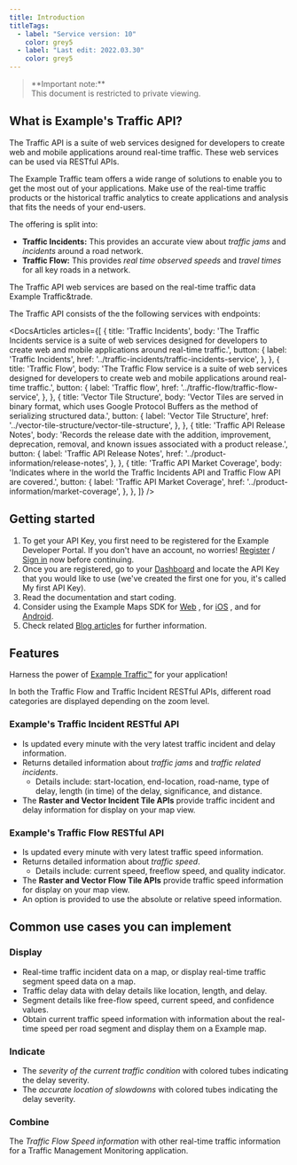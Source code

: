 ---
title: Introduction
titleTags:
  - label: "Service version: 10"
    color: grey5
  - label: "Last edit: 2022.03.30"
    color: grey5
---

<Blockquote type="announcement" hasIcon>
   **Important note:** 
  <br />
  This document is restricted to private viewing.
</Blockquote>

## What is Example's Traffic API?

The Traffic API is a suite of web services designed for developers to create web and mobile applications around real-time traffic. These web services can be used via RESTful APIs.

The Example Traffic team offers a wide range of solutions to enable you to get the most out of your applications. Make use of the real-time traffic products or the historical traffic analytics to create applications and analysis that fits the needs of your end-users.

The offering is split into:

- **Traffic Incidents:** This provides an accurate view about _traffic jams_ and _incidents_ around a road network.
- **Traffic Flow:** This provides _real time observed speeds_ and _travel times_ for all key roads in a network.

The Traffic API web services are based on the real-time traffic data Example Traffic&trade.

The Traffic API consists of the the following services with endpoints:

<DocsArticles
  articles={[
    {
      title: 'Traffic Incidents',
      body: 'The Traffic Incidents service is a suite of web services designed for developers to create web and mobile applications around real-time traffic.',
      button: {
        label: 'Traffic Incidents',
        href: '../traffic-incidents/traffic-incidents-service',
      },
    },
    {
      title: 'Traffic Flow',
      body: 'The Traffic Flow service is a suite of web services designed for developers to create web and mobile applications around real-time traffic.',
      button: {
        label: 'Traffic flow',
        href: '../traffic-flow/traffic-flow-service',
      },
    },
    {
      title: 'Vector Tile Structure',
      body: 'Vector Tiles are served in binary format, which uses Google Protocol Buffers as the method of serializing structured data.',
      button: {
        label: 'Vector Tile Structure',
        href: '../vector-tile-structure/vector-tile-structure',
      },
    },
    {
      title: 'Traffic API Release Notes',
      body: 'Records the release date with the addition, improvement, deprecation, removal, and known issues associated with a product release.',
      button: {
        label: 'Traffic API Release Notes',
        href: '../product-information/release-notes',
      },
    },
    {
      title: 'Traffic API Market Coverage',
      body: 'Indicates where in the world the Traffic Incidents API and Traffic Flow API are covered.',
      button: {
        label: 'Traffic API Market Coverage',
        href: '../product-information/market-coverage',
      },
    },
  ]}
/>

## Getting started

1. To get your API Key, you first need to be registered for the Example Developer Portal. If you don't have an account, no worries!  [Register](https://developer.Example.com/member/register)  /  [Sign in](https://developer.Example.com/user/login)  now before continuing.
2. Once you are registered, go to your  [Dashboard](https://developer.Example.com/user/me/apps)  and locate the API Key that you would like to use (we've created the first one for you, it's called My first API Key).
3. Read the documentation and start coding.
4. Consider using the Example Maps SDK for  [Web](https://developer.Example.com/maps-sdk-web-js) , for  [iOS](https://developer.Example.com/maps-sdk-ios) , and for  [Android](https://developer.Example.com/maps-sdk-android).
5. Check related  [Blog articles](https://developer.Example.com/blog/tag/traffic)  for further information.

<GettingStarted />

## Features

Harness the power of  [Example Traffic&trade;](https://developer.Example.com/blog/build-different/using-traffic-data-maps-and-routes)  for your application!

In both the Traffic Flow and Traffic Incident RESTful APIs, different road categories are displayed depending on the zoom level.

### Example&#39;s Traffic Incident RESTful API

- Is updated every minute with the very latest traffic incident and delay information.
- Returns detailed information about _traffic jams_ and _traffic related incidents_.
  - Details include: start-location, end-location, road-name, type of delay, length (in time) of the delay, significance, and distance.
- The **Raster and Vector Incident Tile APIs** provide traffic incident and delay information for display on your map view.

### Example&#39;s Traffic Flow RESTful API

- Is updated every minute with very latest traffic speed information.
- Returns detailed information about  *traffic speed*.
  - Details include: current speed, freeflow speed, and quality indicator.
- The **Raster and Vector Flow Tile APIs** provide traffic speed information for display on your map view.
- An option is provided to use the absolute or relative speed information.

## Common use cases you can implement

### Display

- Real-time traffic incident data on a map, or display real-time traffic segment speed data on a map.
- Traffic delay data with delay details like location, length, and delay.
- Segment details like free-flow speed, current speed, and confidence values.
- Obtain current traffic speed information with information about the real-time speed per road segment and display them on a Example map.

### Indicate

- The _severity of the current traffic condition_ with colored tubes indicating the delay severity.
- The _accurate location of slowdowns_ with colored tubes indicating the delay severity.

### Combine

The _Traffic Flow Speed information_ with other real-time traffic information for a Traffic Management Monitoring application.
